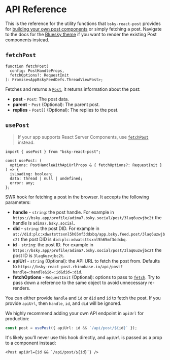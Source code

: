 # API Reference

This is the reference for the utility functions that `bsky-react-post` provides for [building your own post components](/custom-theme) or simply fetching a post. Navigate to the docs for the [Bluesky theme](/bluesky-theme) if you want to render the existing Post components instead.

## `fetchPost`

```tsx
function fetchPost(
  config: PostHandleProps,
  fetchOptions?: RequestInit
): Promise<AppBskyFeedDefs.ThreadViewPost>;
```

Fetches and returns a [`Post`](https://github.com/rhinobase/react-bluesky/blob/main/packages/core/src/api.ts), it returns information about the post:

- **post** - `Post`: The post data.
- **parent** - `Post` (Optional): The parent post.
- **replies** - `Post[]` (Optional): The replies to the post.

## `usePost`

> If your app supports React Server Components, use [`fetchPost`](#fetchpost) instead.

```tsx
import { usePost } from "bsky-react-post";

const usePost: (
  options: PostHandleWithApiUrlProps & { fetchOptions?: RequestInit }
) => {
  isLoading: boolean;
  data: thread | null | undefined;
  error: any;
};
```

SWR hook for fetching a post in the browser. It accepts the following parameters:

- **handle** - `string`: the post handle. For example in `https://bsky.app/profile/adima7.bsky.social/post/3laq6uzwjbc2t` the handle is `adima7.bsky.social`.
- **did** - `string`: the post DID. For example in `at://did:plc:xdwatsttsxnl5h65mf3ddxbq/app.bsky.feed.post/3laq6uzwjbc2t` the post DID is `did:plc:xdwatsttsxnl5h65mf3ddxbq`.
- **id** - `string`: the post ID. For example in `https://bsky.app/profile/adima7.bsky.social/post/3laq6uzwjbc2t` the post ID is `3laq6uzwjbc2t`.
- **apiUrl** - `string` (Optional): the API URL to fetch the post from. Defaults to `https://bsky-react-post.rhinobase.io/api/post?handle=:handle&id=:id&did=:did`.
- **fetchOptions** - `RequestInit` (Optional): options to pass to [`fetch`](https://developer.mozilla.org/en-US/docs/Web/API/fetch). Try to pass down a reference to the same object to avoid unnecessary re-renders.

You can either provide `handle` and `id` or `did` and `id` to fetch the post. If you provide `apiUrl`, then `handle`, `id`, and `did` will be ignored.

We highly recommend adding your own API endpoint in `apiUrl` for production:

```ts
const post = usePost({ apiUrl: id && `/api/post/${id}` });
```

It's likely you'll never use this hook directly, and `apiUrl` is passed as a prop to a component instead:

```tsx
<Post apiUrl={id && `/api/post/${id}`} />
```
